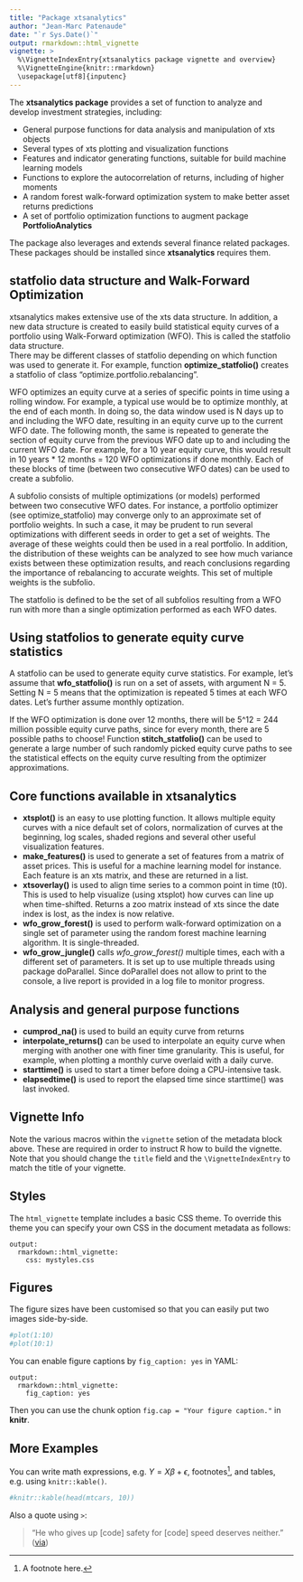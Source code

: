 ```yaml
---
title: "Package xtsanalytics"
author: "Jean-Marc Patenaude"
date: "`r Sys.Date()`"
output: rmarkdown::html_vignette
vignette: >
  %\VignetteIndexEntry{xtsanalytics package vignette and overview}
  %\VignetteEngine{knitr::rmarkdown}
  \usepackage[utf8]{inputenc}
---
```


The **xtsanalytics package** provides a set of function to analyze and develop investment strategies, including:

- General purpose functions for data analysis and manipulation of xts objects
- Several types of xts plotting and visualization functions
- Features and indicator generating functions, suitable for build machine learning models
- Functions to explore the autocorrelation of returns, including of higher moments
- A random forest walk-forward optimization system to make better asset returns predictions
- A set of portfolio optimization functions to augment package **PortfolioAnalytics**


The package also leverages and extends several finance related packages.  These packages should be installed since **xtsanalytics** requires them.



## statfolio data structure and Walk-Forward Optimization

xtsanalytics makes extensive use of the xts data structure.  In addition, a new data structure is created to easily build statistical equity curves of a portfolio
using Walk-Forward optimization (WFO).  This is called the statfolio data structure.  
There may be different classes of statfolio depending on which function was used to generate it.  For example, function **optimize_statfolio()** creates a statfolio of class "optimize.portfolio.rebalancing".

WFO optimizes an equity curve at a series of specific points in time using a rolling window.  For example, a typical use would be to optimize monthly, at the end of each month.  In doing so, the data window used is N days up to and including the WFO date, resulting in an equity curve up to the current WFO date.  The following month, the same is repeated to generate the section of equity curve from the previous WFO date up to and including the current WFO date. For example, for a 10 year equity curve, this would result in 10 years * 12 months = 120 WFO optimizations if done monthly.  Each of 
these blocks of time (between two consecutive WFO dates) can be used to create a subfolio.

A subfolio consists of multiple optimizations (or models) performed between two consecutive WFO dates.
For instance, a portfolio optimizer (see optimize_statfolio) may converge only to an approximate 
set of portfolio weights.  In such a case, it may be prudent to run several optimizations with different
seeds in order to get a set of weights.  The average of these weights could then be used in a real
portfolio.  In addition, the distribution of these weights can be analyzed to see how much variance
exists between these optimization results, and reach conclusions regarding the importance of rebalancing
to accurate weights.  This set of multiple weights is the subfolio.

The statfolio is defined to be the set of all subfolios resulting from a WFO run with more than
a single optimization performed as each WFO dates.

## Using statfolios to generate equity curve statistics

A statfolio can be used to generate equity curve statistics.  For example, let's assume that
**wfo_statfolio()** is run on a set of assets, with argument N = 5.  Setting N = 5 means that 
the optimization is repeated 5 times at each WFO dates.  Let's further assume monthly optization.

If the WFO optimization is done over 12 months, there will be 5^12 = 244 million possible equity
curve paths, since for every month, there are 5 possible paths to choose!  Function **stitch_statfolio()**
can be used to generate a large number of such randomly picked equity curve paths to see the 
statistical effects on the equity curve resulting from the optimizer approximations.




## Core functions available in xtsanalytics

- **xtsplot()** is an easy to use plotting function. It allows multiple equity curves with a nice default set of colors, normalization of curves at the beginning, log scales, shaded regions and several other useful visualization features.
- **make_features()** is used to generate a set of features from a matrix of asset prices. This is useful for a machine learning model for instance. Each feature is an xts matrix, and these are returned in a list.
- **xtsoverlay()** is used to align time series to a common point in time (t0). This is used to help visualize (using xtsplot) how curves can line up when time-shifted. Returns a zoo matrix instead of xts since the date index is lost, as the index is now relative.
- **wfo_grow_forest()** is used to perform walk-forward optimization on a single set of parameter using the random forest machine learning algorithm.  It is single-threaded.
- **wfo_grow_jungle()** calls *wfo_grow_forest()* multiple times, each with a different set of parameters.  It is set up to use multiple threads using package doParallel.  Since doParallel does not allow to print to the console, a live report is provided in a log file to monitor progress. 


## Analysis and general purpose functions

- **cumprod_na()** is used to build an equity curve from returns
- **interpolate_returns()** can be used to interpolate an equity curve when merging with another one with finer time granularity.  This is useful, for example, when plotting a monthly curve overlaid with a daily curve.
- **starttime()** is used to start a timer before doing a CPU-intensive task.
- **elapsedtime()** is used to report the elapsed time since starttime() was last invoked.


## Vignette Info

Note the various macros within the `vignette` setion of the metadata block above. These are required in order to instruct R how to build the vignette. Note that you should change the `title` field and the `\VignetteIndexEntry` to match the title of your vignette.

## Styles

The `html_vignette` template includes a basic CSS theme. To override this theme you can specify your own CSS in the document metadata as follows:

    output: 
      rmarkdown::html_vignette:
        css: mystyles.css

## Figures

The figure sizes have been customised so that you can easily put two images side-by-side. 

```r
#plot(1:10)
#plot(10:1)
```

You can enable figure captions by `fig_caption: yes` in YAML:

    output:
      rmarkdown::html_vignette:
        fig_caption: yes

Then you can use the chunk option `fig.cap = "Your figure caption."` in **knitr**.

## More Examples

You can write math expressions, e.g. $Y = X\beta + \epsilon$, footnotes^[A footnote here.], and tables, e.g. using `knitr::kable()`.

```r
#knitr::kable(head(mtcars, 10))
```

Also a quote using `>`:

> "He who gives up [code] safety for [code] speed deserves neither."
([via](https://twitter.com/hadleywickham/status/504368538874703872))
